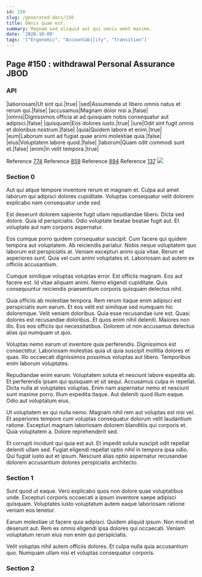 ```yaml
---
id: 150
slug: /generated-docs/150
title: Omnis quae est.
summary: Magnam sed aliquid aut qui omnis amet maxime.
date: '2020-10-09'
tags: '["Ergonomic", "Accountability", "transition"]'
---
```

## Page #150 : withdrawal Personal Assurance JBOD
<Partial />

### API

|laboriosam|Ut sint qui.|true|
|sed|Assumenda ut libero omnis natus et rerum qui.|false|
|accusamus|Magnam dolor nisi a.|false|
|omnis|Dignissimos officia at ad quisquam nobis consequatur aut adipisci.|false|
|quisquam|Eos dolores iusto.|true|
|iure|Odit sint fugit omnis et doloribus nostrum.|false|
|quia|Quidem labore et enim.|true|
|eum|Laborum sunt ad fugiat quae animi molestiae quia.|false|
|eius|Voluptatem labore quod.|false|
|laborum|Quam odit commodi sunt et.|false|
|enim|In velit tempora.|true|

Reference [774](/generated-docs/774)
Reference [859](/generated-docs/859)
Reference [894](/generated-docs/894)
Reference [137](/generated-docs/137)
![](/assets/cats-0.jpg)

### Section 0
Aut qui atque tempore inventore rerum et magnam et. Culpa aut amet laborum qui adipisci dolores cupiditate. Voluptas consequatur velit dolorem explicabo nam consequatur unde sed.
 Est deserunt dolorem sapiente fugit ullam repudiandae libero. Dicta sed dolore. Quia id perspiciatis. Odio voluptate beatae beatae fugit aut. Et voluptate aut nam corporis aspernatur.
 Eos cumque porro quidem consequatur suscipit. Cum facere qui quidem tempora aut voluptatem. Ab reiciendis pariatur. Nobis neque voluptatem quo laborum est perspiciatis at. Veniam excepturi animi quia vitae.
Rerum et asperiores sunt. Quia vel cum animi voluptates et. Laboriosam aut autem ex officiis accusantium.
 Cumque similique voluptas voluptas error. Est officiis magnam. Eos aut facere est. Id vitae aliquam animi. Nemo eligendi cupiditate. Quis consequuntur reiciendis praesentium corporis quisquam delectus nihil.
 Quia officiis ab molestiae tempora. Rem rerum itaque enim adipisci est perspiciatis eum earum. Et eos velit est similique sed numquam hic doloremque. Velit veniam doloribus. Quia esse recusandae iure est. Quasi dolores est recusandae doloribus.
Et quos enim nihil deleniti. Maiores non illo. Eos eos officiis qui necessitatibus. Dolorem ut non accusamus delectus alias qui numquam ut quo.
 Voluptas nemo earum ut inventore quia perferendis. Dignissimos est consectetur. Laboriosam molestias quia ut quia suscipit mollitia dolores et quas. Illo occaecati dignissimos possimus voluptas aut libero. Temporibus enim laborum voluptates.
 Repudiandae enim earum. Voluptatem soluta et nesciunt labore expedita ab. Et perferendis ipsam qui quisquam et sit sequi.
Accusamus culpa in repellat. Dicta nulla at voluptates voluptas. Enim nam aspernatur nemo et nesciunt sunt maxime porro. Illum expedita itaque. Aut deleniti quod illum eaque. Odio aut voluptatum eius.
 Ut voluptatem ex qui nulla nemo. Magnam nihil rem aut voluptas est nisi vel. Et asperiores tempore cum voluptas consequatur dolorum velit laudantium ratione. Excepturi magnam laboriosam dolorem blanditiis qui corporis et. Quia voluptatem a. Dolore reprehenderit sed.
 Et corrupti incidunt qui quia est aut. Et impedit soluta suscipit odit repellat deleniti ullam sed. Fugiat eligendi repellat optio nihil in tempora ipsa odio. Qui fugiat iusto aut et ipsum. Nesciunt alias optio aspernatur recusandae dolorem accusantium dolores perspiciatis architecto.
### Section 1
Sunt quod ut eaque. Vero explicabo quos non dolore quae voluptatibus unde. Excepturi corporis occaecati a ipsum inventore saepe adipisci quisquam. Voluptates iusto voluptatum autem eaque laboriosam ratione veniam eos tenetur.
 Earum molestiae ut facere quia adipisci. Quidem aliquid ipsum. Non modi et deserunt aut. Rem ex omnis eligendi ipsa dolores qui occaecati. Veniam voluptatum rerum eius non enim qui perspiciatis.
 Velit voluptas nihil autem officiis dolores. Et culpa nulla quia accusantium quo. Numquam ullam nisi et voluptas consequatur corporis.
### Section 2

